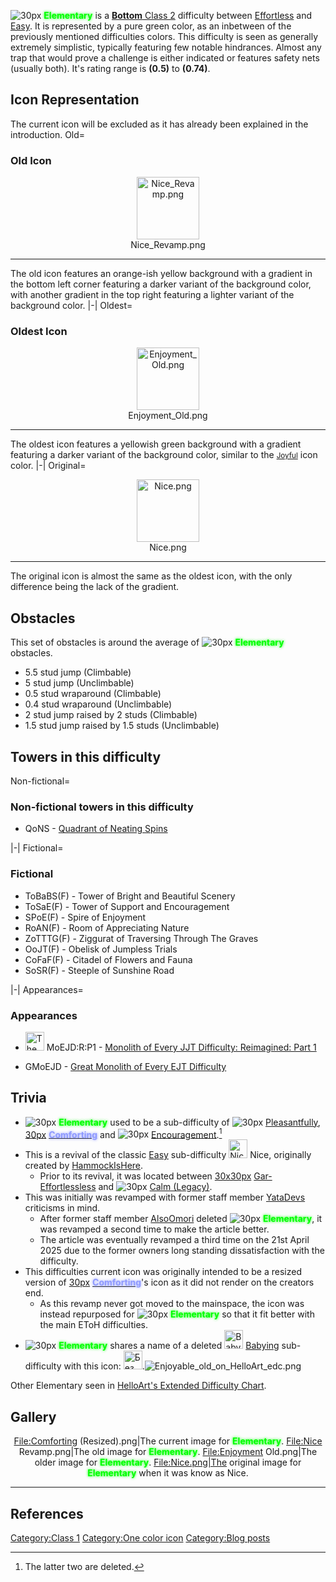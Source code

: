 {{CSS|content=<nowiki>
}
#pleasantfully {
    background: linear-gradient(135deg, lightgreen, teal, skyblue, purple);
    background-clip: text; 
    -webkit-background-clip: text;
    color: transparent;
    font-weight: bold;
    font-family: Rubik
}
}
#encouragement {
    font-family: Kefa;
    font-weight: bold;
    color: #FFAC7D;
}
#nice {
    font-family: Rubik;
    font-weight: bold;
    color: #C8FF00;
}
#calm {
    font-family: Rubik;
    font-weight: bold;
    color: #C1BE42;
}
#gareffortlessless {
    font-family: Rubik;
    font-weight: bold;
    color: #99D9EA;
}
#bottom {
    font-family: Rubik;
    font-weight: 400;
    color: #23CA83;
}
#bottomlow {
    font-family: Rubik;
    font-weight: 400;
    color: #23C941;
}
#low {
    font-family: Rubik;
    font-weight: 400;
    color: #59CA24;
}
#lowmid {
    font-family: Rubik;
    font-weight: 400;
    color: #97CA23;
}
#mid {
    font-family: Rubik;
    font-weight: 400;
    color: #C9CA24;
}
#midhigh {
    font-family: Rubik;
    font-weight: 400;
    color: #C9A523;
}
#high {
    font-family: Rubik;
    font-weight: 400;
    color: #CA7D23;
}
#highpeak {
    font-family: Rubik;
    font-weight: 400;
    color: #C94B23;
}
#peak {
    font-family: Rubik;
    font-weight: 400;
    color: #CA2323;
}
</nowiki>}}
{{NoticeScrollboxNew|Notices=
{{Humanly Possible}}
{{Classic}}
{{Inclusion|reason=[[User:Sanjay2133|Sanjay]] revived this.}}
{{Large Page}}}}
<p style="margin:2em"></p>
{{JToHW Quote
|text=Good job on making it here! This is a benchmark before reaching the first ingame EToH difficulty.
|quoter=Narrator}}
<p style="margin:2em"></p>
{{NewDifficultyInfobox
|gradient=#00aa00,#008206
|title1=Elementary
|image1=Comforting (Resized).png
|type=Normal
|rating=0.5
|class=[[:Category:Class 2|<span id="Effortless">Bottom Class 2]]
|previous={{Class1Difficulties|Effortless|30px}} [[w:c:jtoh:Effortless|Effortless]]
|alt_previous=[[File:Playgrounddif.png|30px|link=[[Playground]]]] [[Playground]]<br>(Sub-Difficulty)
[[File:PixelizedNew.PNG|30px]] [[User blog:EpicTheGamer2014/Pixelized|Pixelized]] (Sub-Difficulty)<br>(CDC)
|next={{Class1Difficulties|Easy|30px}} [[w:c:jtoh:Easy|Easy]]
|alt_next={{Class1Difficulties|Simple}} [[Simple]]<BR>(Sub-Difficulty)<br>[[File:PleasantfullyRemakeOhmyGAWD.png|30px|link=[[Pleasantfully]]]] [[Pleasantfully|<span id="pleasantfully">Pleasantfully</span>]] (Sub-Difficulty)<br>(CDC)
|class_range=
|creator(s)=*[[User:Touchgrass210779|Touchgrass210779]]
*[[User:InvertedVertically|<span style="text-shadow: 0 0 4px #ffdd00; color:#ffdd00; font-family:Comfortaa;"><b>InvertedVertically</b></span>]]<br>(Updater)
|alt_names=
|original_main_difficulty=[[File:PleasantfullyRemakeOhmyGAWD.png| 30px]] [[Pleasantfully|<span id="pleasantfully">Pleasantfully</span>]]
|previous_main_difficulty(ies)=*[[FIle:Comfortabl.PNG| 30px]] [[User blog:Bruhshard1/Comfort|<span style="text-shadow: 0 0 4px #8f9aff; color:#8f9aff"><b>Comforting</b></span>]]
*{{Class1Difficulties|Easy| 30px}} [[w:c:jtoh:Easy|Easy]]
*[[File:Amazing difficulty 2.PNG| 30px]] [[User blog:Bruhshard1/Encouragement|<span id="encouragement">Encouragement</span>]]
|original_creator(s)=[[User:HammockIsHere|HammockIsHere]]
|date_added=23/11/2020
|date_removed=15/05/2021
|removal_reason=N/A (First Deletion)
e1 (Second Deletion)
|revamp_date=21st April 2025
|revival_date=22/05/2022 (First Revival)
22/09/2022 (Second Revival)
|prior_previous=[[FIle:Gar-Effortlessless.png|30x30px]] [[Gar-Effortlessless|<span style="text-shadow: 0 0 4px #99d9ea; color:#99d9ea"><b>Gar-Effortlessless</b></span>]]
|prior_next=[[File:Calm.png| 30px]] [[Calm/Old Versions#Legacy|<span id="calm">Calm (Legacy)</span>]]
|hex_color=*Current: <span style="color:#00ff00"><b>#00ff00</b></span>
*Old: <span style="color:#00ff83"><b>#00ff83</b></span>
*Original: <span style="color:#c8ff00"><b>#c8ff00</b></span>
|rgb_color=*Current: <span style="color:#00ff00"><b>0, 255, 0</b></span>
*Old: <span style="color:#00ff83"><b>0, 255, 131</b></span>
*Original: <span style="color:#c8ff00"><b>200, 255, 0</b></span>|original_type=*CDC Exclusive|original_name=*<span style=color:#c80ff"><b>Nice</b></span>|caption1="2 Humanly Possible Difficulties down, 46 to go."|previous_name=*<span style=color:#00ff83"><b>Enjoyment</b></span>|decal_id=104340423742409}}
[[File:Comforting (Resized).png| 30px]] <span style="text-shadow: 0 0 4px #00ff00; color:#00ff00"><b>Elementary</b></span> is a [[:Category:Class 2|<span id="bottom">'''Bottom'''</span> Class 2]]  difficulty between {{Class1Difficulties|Effortless| 30px}} [[w:c:jtoh:Effortless|Effortless]] and {{Class1Difficulties|Easy| 30px}} [[w:c:jtoh:Easy|Easy]]. It is represented by a pure green color, as an inbetween of the previously mentioned difficulties colors. This difficulty is seen as generally extremely simplistic, typically featuring few notable hindrances. Almost any trap that would prove a challenge is either indicated or features safety nets (usually both). It's rating range is '''(0.5)''' to '''(0.74)'''. 
==Icon Representation==
The current icon will be excluded as it has already been explained in the introduction. 
<tabber>
Old=
===Old Icon===
<center>[[File:Nice Revamp.png|100px]]</center>
----
The old icon features an orange-ish yellow background with a gradient in the bottom left corner featuring a darker variant of the background color, with another gradient in the top right featuring a lighter variant of the background color.
|-|
Oldest=
===Oldest Icon===
<center>[[File:Enjoyment Old.png|100px]]</center>
----
The oldest icon features a yellowish green background with a gradient featuring a darker variant of the background color, similar to the <small>[[Joyful]]</small> icon color.
|-|
Original=
<center>[[File:Nice.png|100px]]</center>
----
The original icon is almost the same as the oldest icon, with the only difference being the lack of the gradient.
</tabber>
==Obstacles==
This set of obstacles is around the average of [[File:Comforting (Resized).png| 30px]] <span style="text-shadow: 0 0 4px #00ff00; color:#00ff00"><b>Elementary</b></span> obstacles.
*5.5 stud jump (Climbable)
*5 stud jump (Unclimbable)
*0.5 stud wraparound (Climbable)
*0.4 stud wraparound (Unclimbable)
*2 stud jump raised by 2 studs (Climbable)
*1.5 stud jump raised by 1.5 studs (Unclimbable)
==Towers in this difficulty==
<tabber>
Non-fictional=
===Non-fictional towers in this difficulty===
*QoNS - [https://www.roblox.com/games/10406214285/Quasis-Towers-of-Nonsense Quadrant of Neating Spins]
|-|
Fictional=
===Fictional===
*ToBaBS(F) - Tower of Bright and Beautiful Scenery
*ToSaE(F) - Tower of Support and Encouragement
*SPoE(F) - Spire of Enjoyment
*RoAN(F) - Room of Appreciating Nature
*ZoTTTG(F) - Ziggurat of Traversing Through The Graves
*OoJT(F) - Obelisk of Jumpless Trials
*CoFaF(F) - Citadel of Flowers and Fauna
*SoSR(F) - Steeple of Sunshine Road
|-|
Appearances=
===Appearances===
*[[File:The MiddlelineNew.png|frameless|30x30px]] MoEJD:R:P1 - [[Monolith of Every JJT Difficulty: Reimagined: Part 1]]
*{{Class25Difficulties|The Final Difficulty.}} GMoEJD - [[Great Monolith of Every EJT Difficulty]]
</tabber>
==Trivia==
*[[File:Comforting (Resized).png| 30px]]  <span style="text-shadow: 0 0 4px #00ff00; color:#00ff00"><b>Elementary</b></span> used to be a sub-difficulty of [[File:PleasantfullyRemakeOhmyGAWD.png| 30px]] [[Pleasantfully|<span id="pleasantfully">Pleasantfully</span>]], [[FIle:Comfortabl.PNG| 30px]] [[User blog:Bruhshard1/Comfort|<span style="text-shadow: 0 0 4px #8f9aff; color:#8f9aff"><b>Comforting</b></span>]] and [[File:Amazing difficulty 2.PNG| 30px]] [[User blog:Bruhshard1/Encouragement|<span id="encouragement">Encouragement</span>]].<ref>The latter two are deleted.</ref>
*This is a revival of the classic {{Class1Difficulties|Easy| 30px}} [[w:c:jtoh:Easy|Easy]] sub-difficulty [[File:Nice.png|30x30px]] <span id="nice">Nice</span>, originally created by [[User:HammockIsHere|HammockIsHere]].
**Prior to its revival, it was located between [[FIle:Gar-Effortlessless.png|30x30px]] [[Gar-Effortlessless|<span id="gareffortlessless">Gar-Effortlessless</span>]] and [[File:Calm.png| 30px]] <span id="calm">[[Calm/Old Versions|Calm (Legacy)]]</span>.
*This was initially was revamped with former staff member [[User:YataDev|YataDevs]] criticisms in mind.
**After former staff member [[User:AlsoOmori|AlsoOmori]] deleted [[File:Comforting (Resized).png| 30px]] <span style="text-shadow: 0 0 4px #00ff00; color:#00ff00"><b>Elementary</b></span>, it was revamped a second time to make the article better.
**The article was eventually revamped a third time on the 21st April 2025 due to the former owners long standing dissatisfaction with the difficulty.
*This difficulties current icon was originally intended to be a resized version of [[FIle:Comfortabl.PNG| 30px]] [[User blog:Bruhshard1/Comfort|<span style="text-shadow: 0 0 4px #8f9aff; color:#8f9aff"><b>Comforting</b></span>]]'s icon as it did not render on the creators end.
**As this revamp never got moved to the mainspace, the icon was instead repurposed for [[File:Comforting (Resized).png| 30px]] <span style="text-shadow: 0 0 4px #00ff00; color:#00ff00"><b>Elementary</b></span> so that it fit better with the main EToH difficulties.
*[[File:Comforting (Resized).png| 30px]] <span style="text-shadow: 0 0 4px #00ff00; color:#00ff00"><b>Elementary</b></span> shares a name of a deleted [[File:Babying.jpg|30x30px]] [[Babying]] sub-difficulty with this icon: [[File:Без названия1 20220123211206.png|30x30px]].<ref>[[File:Enjoyable old on HelloArt edc.png|thumb]]
Other Elementary seen in [[HelloArt's Extended Difficulty Chart]].</ref>
==Gallery==
<center><gallery>
File:Comforting (Resized).png|The current image for  <span style="text-shadow: 0 0 4px #00ff00; color:#00ff00"><b>Elementary</b></span>.
File:Nice Revamp.png|The old image for  <span style="text-shadow: 0 0 4px #00ff00; color:#00ff00"><b>Elementary</b></span>.
File:Enjoyment Old.png|The older image for  <span style="text-shadow: 0 0 4px #00ff00; color:#00ff00"><b>Elementary</b></span>.
File:Nice.png|The original image for  <span style="text-shadow: 0 0 4px #00ff00; color:#00ff00"><b>Elementary</b></span> when it was know as <span id="nice">Nice</span>.
</gallery></center>
----
{{Redirect
|Previous={{Class1Difficulties|Effortless}} [[w:c:jtoh:Effortless|Effortless]]
|Current=[[File:Comforting (Resized).png| 30px]]  <span style="text-shadow: 0 0 4px #00ff00; color:#00ff00"><b>Elementary</b></span>
|Next={{Class1Difficulties|Easy}} [[w:c:jtoh:Easy|Easy]]}}
{{DifficultiesNavbox}}
==References==
[[Category:Class 1]]
[[Category:One color icon]]
[[Category:Blog posts]]